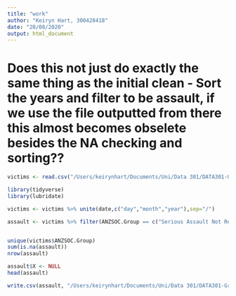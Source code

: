 ```yaml
---
title: "work"
author: "Keiryn Hart, 300428418"
date: "20/08/2020"
output: html_document
---
```


# Does this not just do exactly the same thing as the initial clean - Sort the years and filter to be assault, if we use the file outputted from there this almost becomes obselete besides the NA checking and sorting??


```r
victims <- read.csv("/Users/keirynhart/Documents/Uni/Data 301/DATA301-Group-Project/Data/Victimizations_time_and_place (partly filtered).csv", header = TRUE)

```


```r
library(tidyverse)
library(lubridate)

victims <- victims %>% unite(date,c("day","month","year"),sep="/")

assault <- victims %>% filter(ANZSOC.Group == c("Serious Assault Not Resulting in Injury", "Non-Aggravated Sexual Assault", "Serious Assault Resulting in Injury", "Common Assault", "Aggravated Sexual Assault"))


unique(victims$ANZSOC.Group)
sum(is.na(assault))
nrow(assault)

assault$X <- NULL
head(assault)

write.csv(assault, "/Users/keirynhart/Documents/Uni/Data 301/DATA301-Group-Project/Data/Victimisations_time_and_place (cleaned).csv")
```

```r

```

```r

```

```r

```


```r

```

```r

```


```r

```

